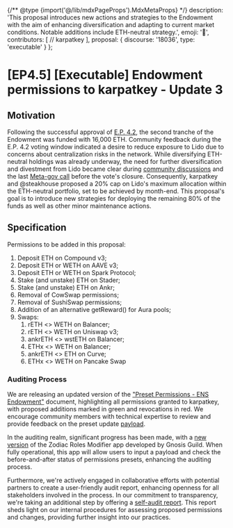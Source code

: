 {/** @type {import('@/lib/mdxPageProps').MdxMetaProps} */}
    description: 'This proposal introduces new actions and strategies to the Endowment with the aim of enhancing diversification and adapting to current market conditions. Notable additions include ETH-neutral strategy.',
    emoji: '📖',
    contributors: [
        // karpatkey
    ],
    proposal: {
        discourse: '18036',
        type: 'executable'
    }
};

# [EP4.5] [Executable] Endowment permissions to karpatkey - Update 3

## Motivation

Following the successful approval of [E.P. 4.2](https://www.tally.xyz/gov/ens/proposal/10686228418271748393758532071249002330319730525037728746406757788787068261444), the second tranche of the Endowment was funded with 16,000 ETH. Community feedback during the E.P. 4.2 voting window indicated a desire to reduce exposure to Lido due to concerns about centralization risks in the network. While diversifying ETH-neutral holdings was already underway, the need for further diversification and divestment from Lido became clear during [community discussions](https://discuss.ens.domains/t/4-2-executable-fund-the-endowment-second-tranche/17743) and the last [Meta-gov call](https://discuss.ens.domains/t/metagov-working-group-weekly-meeting-11am-et-tuesday/15981/43#h-2-endowment-discussion-karpatkey-steakhouse-10) before the vote's closure. Consequently, karpatkey and @steakhouse proposed a 20% cap on Lido's maximum allocation within the ETH-neutral portfolio, set to be achieved by month-end. This proposal's goal is to introduce new strategies for deploying the remaining 80% of the funds as well as other minor maintenance actions.

## Specification

Permissions to be added in this proposal:

1. Deposit ETH on Compound v3;
2. Deposit ETH or WETH on AAVE v3;
3. Deposit ETH or WETH on Spark Protocol;
4. Stake (and unstake) ETH on Stader;
5. Stake (and unstake) ETH on Ankr;
6. Removal of CowSwap permissions;
7. Removal of SushiSwap permissions;
8. Addition of an alternative getReward() for Aura pools;
9. Swaps:
   1. rETH &lt;&gt; WETH on Balancer;
   2. rETH &lt;&gt; WETH on Uniswap v3;
   3. ankrETH &lt;&gt; wstETH on Balancer;
   4. ETHx &lt;&gt; WETH on Balancer;
   5. ankrETH &lt;&gt; ETH on Curve;
   6. ETHx &lt;&gt; WETH on Pancake Swap

### Auditing Process

We are releasing an updated version of the ["Preset Permissions - ENS Endowment"](https://docs.google.com/document/d/1Ker\_TkBJV0xmQ9Li9HB-vtdlpx1vEeVEQwpIH6WoK0o/edit?usp=sharing) document, highlighting all permissions granted to karpatkey, with proposed additions marked in green and revocations in red. We encourage community members with technical expertise to review and provide feedback on the preset update [payload](https://gist.github.com/santinomics/5b43dee4839d74e2c593ac9e7c7d1d3d).

In the auditing realm, significant progress has been made, with a [new version](https://zodiac-roles-1h9v0miw9-gnosis-guild.vercel.app/gor%3A0x74F819Fa1D95B57a15ECDEf9ce5c779C1bD6cc8A/roles/test-role/diff/4Iq1jdNbLbCBKmLAKciGaDQANiHStkCqFvJJ5KWQc) of the Zodiac Roles Modifier app developed by Gnosis Guild. When fully operational, this app will allow users to input a payload and check the before-and-after status of permissions presets, enhancing the auditing process.

Furthermore, we're actively engaged in collaborative efforts with potential partners to create a user-friendly audit report, enhancing openness for all stakeholders involved in the process. In our commitment to transparency, we're taking an additional step by offering a [self-audit report](https://hackmd.io/@karpatkey/Hy2TyPdfp). This report sheds light on our internal procedures for assessing proposed permissions and changes, providing further insight into our practices.
